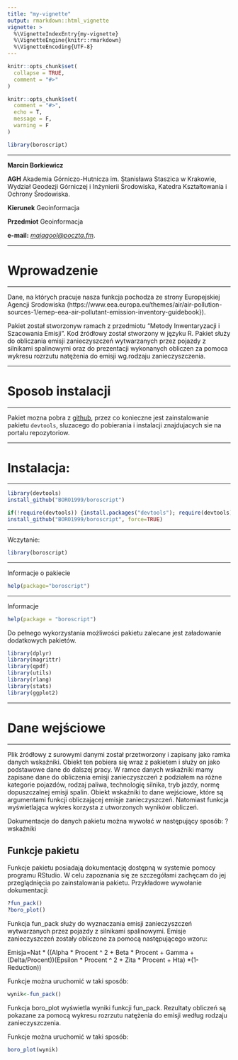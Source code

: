 ```yaml
---
title: "my-vignette"
output: rmarkdown::html_vignette
vignette: >
  %\VignetteIndexEntry{my-vignette}
  %\VignetteEngine{knitr::rmarkdown}
  %\VignetteEncoding{UTF-8}
---
```


```r
knitr::opts_chunk$set(
  collapse = TRUE,
  comment = "#>"
)
```

```r
knitr::opts_chunk$set(
  comment = "#>", 
  echo = T, 
  message = F, 
  warning = F
)
```


```r
library(boroscript)
```
***

**Marcin Borkiewicz**

**AGH** Akademia Górniczo-Hutnicza im. Stanisława Staszica w Krakowie, Wydział Geodezji Górniczej i Inżynierii Środowiska, Katedra Kształtowania i Ochrony Środowiska.

**Kierunek** Geoinformacja

**Przedmiot** Geoinformacja

**e-mail:** *[majagool@poczta.fm](majagool@poczta.fm)*.

***
# Wprowadzenie
***
Dane, na których pracuje nasza funkcja pochodza ze strony Europejskiej Agencji Srodowiska (https://www.eea.europa.eu/themes/air/air-pollution-sources-1/emep-eea-air-pollutant-emission-inventory-guidebook}).

Pakiet został stworzonyw ramach z przedmiotu “Metody Inwentaryzacji i Szacowania Emisji”. Kod źródłowy został stworzony w języku R. Pakiet służy do obliczania emisji zanieczyszczeń wytwarzanych przez pojazdy z silnikami spalinowymi oraz do prezentacji wykonanych obliczen za pomoca wykresu rozrzutu natężenia do emisji wg.rodzaju zanieczyszczenia. 


***
# Sposob instalacji
***

Pakiet mozna pobra z [github](https://github.com/), przez co konieczne jest zainstalowanie pakietu `devtools`, sluzacego do pobierania i instalacji znajdujacych sie na portalu repozytoriow. 

***
# Instalacja:
***
```r
library(devtools)
install_github("BORO1999/boroscript")
```

```r
if(!require(devtools)) {install.packages("devtools"); require(devtools)}
install_github("BORO1999/boroscript", force=TRUE)
```
***
Wczytanie:

```r
library(boroscript)
```
***
Informacje o pakiecie

```r
help(package="boroscript")
```
***
Informacje

```r
help(package = "boroscript")
```

Do pełnego wykorzystania możliwości pakietu zalecane jest załadowanie dodatkowych pakietów.

```r
library(dplyr)
library(magrittr)
library(qpdf)
library(utils)
library(rlang)
library(stats)
library(ggplot2)
```


***
# Dane wejściowe
***

Plik źródłowy z surowymi danymi został przetworzony i zapisany jako ramka danych wskaźniki. Obiekt ten pobiera się wraz z pakietem i służy on jako podstawowe dane do dalszej pracy. W ramce danych wskaźniki mamy zapisane dane do obliczenia emisji zanieczyszczeń z podziałem na różne kategorie pojazdów, rodzaj paliwa, technologię silnika, tryb jazdy, normę dopuszczalnej emisji spalin.
Obiekt wskaźniki to dane wejściowe, które są argumentami funkcji obliczającej emisje zanieczyszczeń. Natomiast funkcja wyświetlająca wykres korzysta z utworzonych wyników obliczeń.

Dokumentacje do danych pakietu można wywołać w następujący sposób: 
?wskaźniki



## Funkcje pakietu
Funkcje pakietu posiadają dokumentację dostępną w systemie pomocy programu RStudio. W celu zapoznania się ze szczegółami zachęcam do jej przeglądnięcia po zainstalowania pakietu. Przykładowe wywołanie dokumentacji:

```r
?fun_pack()
?boro_plot()
```

Funkcja fun_pack służy do wyznaczania emisji zanieczyszczeń wytwarzanych przez pojazdy z silnikami spalinowymi. Emisje zanieczyszczeń zostały obliczone za pomocą następującego wzoru:

Emisja=Nat * ((Alpha * Procent ^ 2 + Beta * Procent + Gamma + (Delta/Procent))(Epsilon * Procent ^ 2 + Zita * Procent + Hta) *(1-Reduction))


Funkcje można uruchomić w taki sposób:
```r
wynik<-fun_pack()
```

Funkcja boro_plot wyświetla wyniki funkcji fun_pack. Rezultaty obliczeń są pokazane za pomocą wykresu rozrzutu natężenia do emisji według rodzaju zanieczyszczenia.

Funkcje można uruchomić w taki sposób:
```r
boro_plot(wynik)
```
